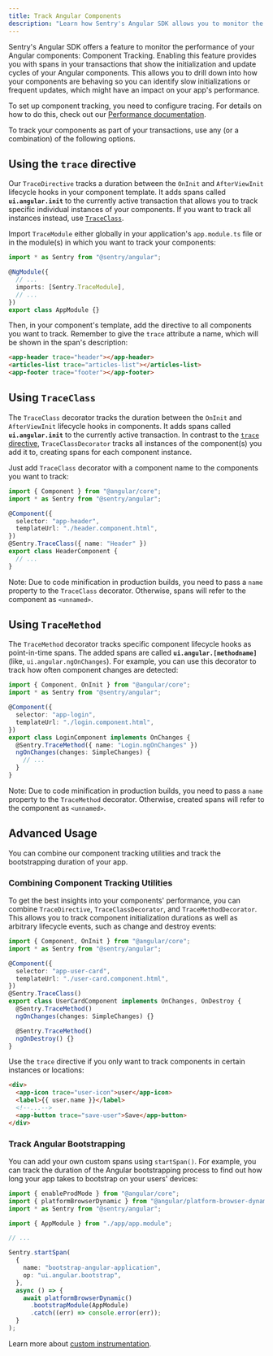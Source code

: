 ```yaml
---
title: Track Angular Components
description: "Learn how Sentry's Angular SDK allows you to monitor the rendering performance of your application and its components."
---
```


Sentry's Angular SDK offers a feature to monitor the performance of your Angular components: Component Tracking. Enabling this feature provides you with spans in your transactions that show the initialization and update cycles of your Angular components. This allows you to drill down into how your components are behaving so you can identify slow initializations or frequent updates, which might have an impact on your app's performance.

<Alert>

To set up component tracking, you need to configure tracing. For details on how to do this, check out our [Performance documentation](/platforms/javascript/guides/angular/tracing/).

</Alert>

To track your components as part of your transactions, use any (or a combination) of the following options.

## Using the `trace` directive

Our `TraceDirective` tracks a duration between the `OnInit` and `AfterViewInit` lifecycle hooks in your component template. It adds spans called **`ui.angular.init`** to the currently active transaction that allows you to track specific individual instances of your components. If you want to track all instances instead, use [`TraceClass`](#using-traceclass).

Import `TraceModule` either globally in your application's `app.module.ts` file or in the module(s) in which
you want to track your components:

```typescript {filename:app.module.ts} {1,5}
import * as Sentry from "@sentry/angular";

@NgModule({
  // ...
  imports: [Sentry.TraceModule],
  // ...
})
export class AppModule {}
```

Then, in your component's template, add the directive to all components you want to track. Remember to give the `trace` attribute a name, which will be shown in the span's description:

```html {filename:app.component.(ts|html)}
<app-header trace="header"></app-header>
<articles-list trace="articles-list"></articles-list>
<app-footer trace="footer"></app-footer>
```

## Using `TraceClass`

The `TraceClass` decorator tracks the duration between the `OnInit` and `AfterViewInit` lifecycle hooks in components. It adds spans called **`ui.angular.init`** to the currently active transaction. In contrast to the [`trace` directive](#using-the-trace-directive), `TraceClassDecorator` tracks all instances of the component(s) you add it to, creating spans for each component instance.

Just add `TraceClass` decorator with a component name to the components you want to track:

```typescript {filename:header.component.ts} {2,8}
import { Component } from "@angular/core";
import * as Sentry from "@sentry/angular";

@Component({
  selector: "app-header",
  templateUrl: "./header.component.html",
})
@Sentry.TraceClass({ name: "Header" })
export class HeaderComponent {
  // ...
}
```

Note: Due to code minification in production builds, you need to pass a `name` property to the `TraceClass` decorator. Otherwise, spans will refer to the component as `<unnamed>`.

## Using `TraceMethod`

The `TraceMethod` decorator tracks specific component lifecycle hooks as point-in-time spans. The added spans are called **`ui.angular.[methodname]`** (like, `ui.angular.ngOnChanges`). For example, you can use this decorator to track how often component changes are detected:

```typescript {filename:login.component.ts} {2,9}
import { Component, OnInit } from "@angular/core";
import * as Sentry from "@sentry/angular";

@Component({
  selector: "app-login",
  templateUrl: "./login.component.html",
})
export class LoginComponent implements OnChanges {
  @Sentry.TraceMethod({ name: "Login.ngOnChanges" })
  ngOnChanges(changes: SimpleChanges) {
    // ...
  }
}
```

Note: Due to code minification in production builds, you need to pass a `name` property to the `TraceMethod` decorator. Otherwise, created spans will refer to the component as `<unnamed>`.

## Advanced Usage

You can combine our component tracking utilities and track the bootstrapping duration of your app.

### Combining Component Tracking Utilities

To get the best insights into your components' performance, you can combine `TraceDirective`, `TraceClassDecorator`, and `TraceMethodDecorator`. This allows you to track component initialization durations as well as arbitrary lifecycle events, such as change and destroy events:

```typescript {filename:user-card.component.ts} {2,8,10,13}
import { Component, OnInit } from "@angular/core";
import * as Sentry from "@sentry/angular";

@Component({
  selector: "app-user-card",
  templateUrl: "./user-card.component.html",
})
@Sentry.TraceClass()
export class UserCardComponent implements OnChanges, OnDestroy {
  @Sentry.TraceMethod()
  ngOnChanges(changes: SimpleChanges) {}

  @Sentry.TraceMethod()
  ngOnDestroy() {}
}
```

Use the `trace` directive if you only want to track components in certain instances or locations:

```html {filename: user-card.component.html} {2,5}
<div>
  <app-icon trace="user-icon">user</app-icon>
  <label>{{ user.name }}</label>
  <!--...-->
  <app-button trace="save-user">Save</app-button>
</div>
```

### Track Angular Bootstrapping

You can add your own custom spans using `startSpan()`. For example, you can track the duration of the Angular bootstrapping process to find out how long your app takes to bootstrap on your users' devices:

```typescript {filename:main.ts} {3,9-20}
import { enableProdMode } from "@angular/core";
import { platformBrowserDynamic } from "@angular/platform-browser-dynamic";
import * as Sentry from "@sentry/angular";

import { AppModule } from "./app/app.module";

// ...

Sentry.startSpan(
  {
    name: "bootstrap-angular-application",
    op: "ui.angular.bootstrap",
  },
  async () => {
    await platformBrowserDynamic()
      .bootstrapModule(AppModule)
      .catch((err) => console.error(err));
  }
);
```

Learn more about [custom instrumentation](../../tracing/instrumentation/custom-instrumentation/).
